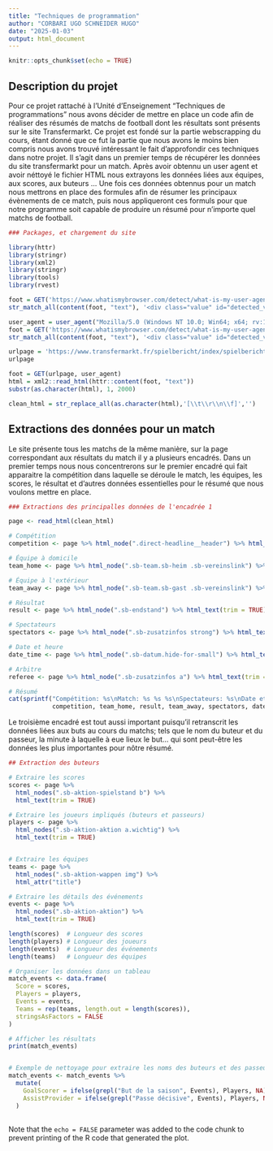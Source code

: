 ```yaml
---
title: "Techniques de programmation"
author: "CORBARI UGO SCHNEIDER HUGO"
date: "2025-01-03"
output: html_document
---
```


```r
knitr::opts_chunk$set(echo = TRUE)
```

## Description du projet 

  Pour ce projet rattaché à l'Unité d'Enseignement "Techniques de programmations" nous avons décider de mettre en place un code afin de réaliser des résumés de matchs de football dont les résultats sont présents sur le site Transfermarkt. Ce projet est fondé sur la partie webscrapping du cours, étant donné que ce fut la partie que nous avons le moins bien compris nous avons trouvé intéressant le fait d'approfondir ces techniques dans notre projet.
Il s'agit dans un premier temps de récupérer les données du site transfermarkt pour un match. Après avoir obtennu un user agent et avoir néttoyé le fichier HTML nous extrayons les données liées aux équipes, aux scores, aux buteurs ...
Une fois ces données obtennus pour un match nous mettrons en place des formules afin de résumer les principaux évènements de ce match, puis nous appliqueront ces formuls pour que notre programme soit capable de produire un résumé pour n'importe quel matchs de football.


```r
### Packages, et chargement du site

library(httr)
library(stringr)
library(xml2)
library(stringr)
library(tools)
library(rvest)

foot = GET('https://www.whatismybrowser.com/detect/what-is-my-user-agent/')
str_match_all(content(foot, "text"), '<div class="value" id="detected_value">(.*?)</div>')[[1]][,2]

user_agent = user_agent("Mozilla/5.0 (Windows NT 10.0; Win64; x64; rv:132.0) Gecko/20100101 Firefox/132.0")
foot = GET('https://www.whatismybrowser.com/detect/what-is-my-user-agent/', user_agent)
str_match_all(content(foot, "text"), '<div class="value" id="detected_value">(.*?)</div>')[[1]][,2]

urlpage = 'https://www.transfermarkt.fr/spielbericht/index/spielbericht/4402015'
urlpage

foot = GET(urlpage, user_agent)
html = xml2::read_html(httr::content(foot, "text"))
substr(as.character(html), 1, 2000)

clean_html = str_replace_all(as.character(html),'[\\t\\r\\n\\f]','')


```

## Extractions des données pour un match 

  Le site présente tous les matchs de la même manière, sur la page correspondant aux résultats du match il y a plusieurs encadrés. Dans un premier temps nous nous concentrerons sur le premier encadré qui fait apparaitre la compétition dans laquelle se déroule le match, les équipes, les scores, le résultat et d'autres données essentielles pour le résumé que nous voulons mettre en place. 

```r
### Extractions des principalles données de l'encadrée 1 

page <- read_html(clean_html)

# Compétition
competition <- page %>% html_node(".direct-headline__header") %>% html_text(trim = TRUE)

# Équipe à domicile
team_home <- page %>% html_node(".sb-team.sb-heim .sb-vereinslink") %>% html_text(trim = TRUE)

# Équipe à l'extérieur
team_away <- page %>% html_node(".sb-team.sb-gast .sb-vereinslink") %>% html_text(trim = TRUE)

# Résultat
result <- page %>% html_node(".sb-endstand") %>% html_text(trim = TRUE)

# Spectateurs
spectators <- page %>% html_node(".sb-zusatzinfos strong") %>% html_text(trim = TRUE)

# Date et heure
date_time <- page %>% html_node(".sb-datum.hide-for-small") %>% html_text(trim = TRUE)

# Arbitre
referee <- page %>% html_node(".sb-zusatzinfos a") %>% html_text(trim = TRUE)

# Résumé
cat(sprintf("Compétition: %s\nMatch: %s %s %s\nSpectateurs: %s\nDate et heure: %s\nArbitre: %s\n",
            competition, team_home, result, team_away, spectators, date_time, referee))

```

Le troisième encadré est tout aussi important puisqu'il retranscrit les données liées aux buts au cours du matchs; tels que le nom du buteur et du passeur, la minute à laquelle à eue lieux le but... qui sont peut-être les données les plus importantes pour nôtre résumé.

```r
## Extraction des buteurs 

# Extraire les scores
scores <- page %>%
  html_nodes(".sb-aktion-spielstand b") %>%
  html_text(trim = TRUE)

# Extraire les joueurs impliqués (buteurs et passeurs)
players <- page %>%
  html_nodes(".sb-aktion-aktion a.wichtig") %>%
  html_text(trim = TRUE)


# Extraire les équipes
teams <- page %>%
  html_nodes(".sb-aktion-wappen img") %>%
  html_attr("title")

# Extraire les détails des événements
events <- page %>%
  html_nodes(".sb-aktion-aktion") %>%
  html_text(trim = TRUE)

length(scores)  # Longueur des scores
length(players) # Longueur des joueurs
length(events)  # Longueur des événements
length(teams)   # Longueur des équipes

# Organiser les données dans un tableau
match_events <- data.frame(
  Score = scores,
  Players = players,
  Events = events,
  Teams = rep(teams, length.out = length(scores)),
  stringsAsFactors = FALSE
)

# Afficher les résultats
print(match_events)


# Exemple de nettoyage pour extraire les noms des buteurs et des passeurs
match_events <- match_events %>%
  mutate(
    GoalScorer = ifelse(grepl("But de la saison", Events), Players, NA),
    AssistProvider = ifelse(grepl("Passe décisive", Events), Players, NA)
  )


```

## 
Note that the `echo = FALSE` parameter was added to the code chunk to prevent printing of the R code that generated the plot.
